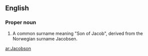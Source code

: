 ==English==

===Proper noun===
{{en-proper noun}}

# A common surname meaning "Son of Jacob", derived from the Norwegian surname Jacobsen.

[[ar:Jacobson]]